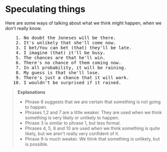 # Speculating things

Here are some ways of talking about what we think might happen, when we don't really know.

<pre className="text-xl font-semibold font-sans leading-3">
    1. No doubt the Joneses will be there.
    2. It's unlikely that she'll come now.
    3. I bet/You can bet (that) they'll be late.
    4. I imagine (that) it'll be busy.
    5. The chances are that he'll win.
    6. There's no chance of them coming now.
    7. In all probability, it will be raining.
    8. My guess is that she'll lose.
    9. There's just a chance that it will work.
   10. I wouldn't be surprised if it rained.
</pre>

> __Explanations__
> - Phrase 6 suggests that we are certain that something is not going to happen.
> - Phrases 1,2 and 7 are a little weaker. They are used when we think something is very likely or unlikely to happen.
> - Phrase 3 is similar to phrase 1, but less formal.
> - Phrases 4, 5, 8 and 10 are used when we think something is quite likely, but we aren't really very confident of it.
> - Phrase 9 is much weaker. We think that something is unlikely, but is possible.
